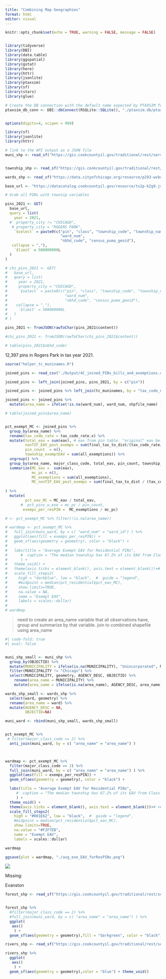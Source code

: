```yaml
---
title: "Combining Map Geographies"
format: html
editor: visual
---
```


```r
knitr::opts_chunk$set(echo = TRUE, warning = FALSE, message = FALSE)


library(tidyverse)
library(DBI)
library(data.table)
library(ggspatial)
library(gstat)
library(here)
library(httr)
library(jsonlite)
library(ptaxsim)
library(sf)
library(stars)
library(glue)

# Create the DB connection with the default name expected by PTAXSIM functions
ptaxsim_db_conn <- DBI::dbConnect(RSQLite::SQLite(), "./ptaxsim.db/ptaxsim-2021.0.4.db")


options(digits=4, scipen = 999)

library(sf)
library(jsonlite)
library(httr)

# link to the API output as a JSON file
muni_shp <- read_sf("https://gis.cookcountyil.gov/traditional/rest/services/politicalBoundary/MapServer/2/query?outFields=*&where=1%3D1&f=geojson")


township_shp <- read_sf("https://gis.cookcountyil.gov/traditional/rest/services/politicalBoundary/MapServer/3/query?outFields=*&where=1%3D1&f=geojson")

wards_shp <- read_sf("https://data.cityofchicago.org/resource/p293-wvbd.geojson")
```


```r

base_url <- "https://datacatalog.cookcountyil.gov/resource/tx2p-k2g9.json"

# Grab all PINs with townsip variables

pins_2021 <- GET(
  base_url,
  query = list(
    year = 2021,
  #  property_city != "CHICAGO",
   # property_city = "ROGERS PARK",
    `$select` = paste0(c("pin", "class", "township_code", "township_name", "cook_municipality_name",
                         "ward_num",
                         "nbhd_code", "census_puma_geoid"),
   collapse = ","),
    `$limit` = 500000000L
  )
)

# chi_pins_2021 <- GET(
#   base_url,
#   query = list(
#     year = 2021,
#     property_city = "CHICAGO",
#     `$select` = paste0(c("pin", "class", "township_code", "township_name", "property_city", 
#                          "ward_num",
#                          "nbhd_code", "census_puma_geoid"),
#    collapse = ","),
#     `$limit` = 500000000L
#   )
# )

pins_2021 <- fromJSON(rawToChar(pins_2021$content))

#chi_pins_2021 <- fromJSON(rawToChar(chi_pins_2021$content))

# table(pins_2021$nbhd_code)
```

12,397 pins in Rogers Park in tax year 2021.

```r

source("helper_tc_muninames.R")

joined_pins <- read_csv("./Output/4C_joined_PINs_bills_and_exemptions.csv") %>% mutate(tax_code_num = as.character(tax_code_num))

joined_pins <- left_join(joined_pins, pins_2021, by = c("pin")) 

joined_pins <- joined_pins %>% left_join(tc_muninames, by = "tax_code_num")

joined_pins <- joined_pins %>% 
  mutate(area_name = ifelse(!is.na(ward_num), ward_num, shpfile_name) )

# table(joined_pins$area_name)


pct_exempt_MC <- joined_pins %>% 
  group_by(area_name) %>%
  rename(tax_code_rate = tax_code_rate.x) %>%
  mutate(total_eav = sum(eav), # eav from pin table. "original" eav before exemptions or tifs
         nonTIF_EAV_post_exemps = sum(final_tax_to_dist/(tax_code_rate/100)),
         pin_count  = n(),
         township_exemptEAV = sum(all_exemptions)) %>%
  ungroup() %>%
  group_by(area_name, major_class_code, total_eav, pin_count, township_exemptEAV, nonTIF_EAV_post_exemps) %>%
  summarize(MC_eav =  sum(eav),
            mc_pc = n(),
            MC_exemptions = sum(all_exemptions),
            MC_nonTIF_EAV_post_exemps = sum(final_tax_to_dist / (tax_code_rate/100) ),
            
) %>%
  mutate(
         pct_eav_MC = MC_eav / total_eav,
       #  pct_pins_w_exe = mc_pc / pin_count,
        exemps_per_resPIN =  MC_exemptions / mc_pc)

# <- pct_exempt_MC %>% filter(!is.na(area_name))

# wardmap <- pct_exempt_MC %>% 
#   full_join(muni_ward, by = c( "ward_num" = "ward_id") ) %>%
#   ggplot(aes(fill = exemps_per_resPIN)) + 
#   geom_sf(aes(geometry = geometry), color = "black") + 
# 
#   labs(title = "Average Exempt EAV for Residential PINs", 
#      #  caption = "The median township has 67.2% of its EAV from Class 2 Residential Properties"
#      ) +
#   theme_void() + 
#   theme(axis.ticks = element_blank(), axis.text = element_blank())+# +#+
#   scale_fill_steps2(
#     high = "darkblue", low = "black",  #  guide = "legend",
#     #midpoint = median(pct_residential$pct_eav_MC),
#     show.limits=TRUE,
#     na.value = NA,
#     name = "Exempt EAV",
#     labels = scales::dollar)
# 
# wardmap
```

> need to create an area_name variable that all observations have, group and summarize by that variable. join to combined shapefile using area_name

```r
#| code-fold: true
#| eval: false


muni_shp_small <- muni_shp %>% 
  group_by(OBJECTID) %>%
  mutate(MUNICIPALITY = ifelse(is.na(MUNICIPALITY), "Unincorporated", MUNICIPALITY)) %>%
  filter(MUNICIPALITY != "Chicago") %>%
  select(MUNICIPALITY, geometry, AGENCY_DESC, OBJECTID) %>%
    rename(area_name = MUNICIPALITY) %>%
    mutate(area_name = ifelse(is.na(area_name), AGENCY_DESC, area_name) )

wards_shp_small <- wards_shp %>%  
  select(ward, geometry) %>%
  rename(area_name = ward) %>%
  mutate(AGENCY_DESC = NA, 
         OBJECTID=NA)

muni_ward <- rbind(muni_shp_small, wards_shp_small) 


pct_exempt_MC %>% 
 # filter(major_class_code == 2) %>%
  anti_join(muni_ward, by = c( "area_name" = "area_name") )



wardmap <- pct_exempt_MC %>% 
  filter(major_class_code == 2) %>%
  full_join(muni_ward, by = c( "area_name" = "area_name") ) %>%
  ggplot(aes(fill = exemps_per_resPIN)) + 
  geom_sf(aes(geometry = geometry), color = "black") + 

  labs(title = "Average Exempt EAV for Residential PINs", 
     #  caption = "The median township has 67.2% of its EAV from Class 2 Residential Properties"
     ) +
  theme_void() + 
  theme(axis.ticks = element_blank(), axis.text = element_blank())+# +#+
  scale_fill_steps2(
    high = "#001E62", low = "black",  #  guide = "legend",
    #midpoint = median(pct_residential$pct_eav_MC),
    show.limits=TRUE,
    na.value = "#F2F7EB",
    name = "Exempt EAV",
    labels = scales::dollar)

wardmap

ggsave(plot = wardmap, "./avg_exe_EAV_forResPINs.png")

```


![](images/combo-munis-wards-map-1.png)


Missing:

Evanston

```r
forest_shp <- read_sf("https://gis.cookcountyil.gov/traditional/rest/services/fpdcc/MapServer/4/query?outFields=*&where=1%3D1&f=geojson")


forest_shp %>% 
  #filter(major_class_code == 2) %>%
  #full_join(muni_ward, by = c( "area_name" = "area_name") ) %>%
  ggplot(
   aes()
    ) + 
  geom_sf(aes(geometry = geometry),fill = "darkgreen", color = "black") + theme_void()

rivers_shp <- read_sf("https://gis.cookcountyil.gov/traditional/rest/services/planimetry/MapServer/6/query?outFields=*&where=1%3D1&f=geojson")

rivers_shp %>% 
  ggplot(
   aes()
    ) + 
  geom_sf(aes(geometry = geometry),color = "blue") + theme_void()
```
